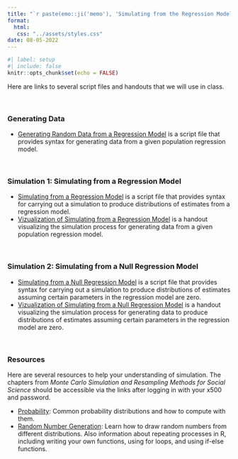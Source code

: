 ```yaml
---
title: "`r paste(emo::ji('memo'), 'Simulating from the Regression Model')`"
format:
  html:
   css: "../assets/styles.css"
date: 08-05-2022
---
```



```r
#| label: setup
#| include: false
knitr::opts_chunk$set(echo = FALSE)
```

Here are links to several script files and handouts that we will use in class.

<br />

### Generating Data

- [Generating Random Data from a Regression Model](../scripts/03-generate-random-data.R) is a script file that provides syntax for generating data from a given population regression model.

<br />


### Simulation 1: Simulating from a Regression Model

- [Simulating from a Regression Model](../scripts/04-simulating-from-the-regression-model.R) is a script file that provides syntax for carrying out a simulation to produce distributions of estimates from a regression model.
- [Vizualization of Simulating from a Regression Model](../files/thought-experiment-01.pdf) is a handout visualizing the simulation process for generating data from a given population regression model.

<br />


### Simulation 2: Simulating from a Null Regression Model

- [Simulating from a Null Regression Model](../scripts/05-simulating-from-the-null-regression-model.R) is a script file that provides syntax for carrying out a simulation to produce distributions of estimates assuming certain parameters in the regression model are zero.
- [Vizualization of Simulating from a Null Regression Model](../files/thought-experiment-02.pdf) is a handout visualizing the simulation process for generating data to produce distributions of estimates assuming certain parameters in the regression model are zero.

<br />


### Resources

Here are several resources to help your understanding of simulation. The chapters from *Monte Carlo Simulation and Resampling Methods for Social Science* should be accessible via the links after logging in with your x500 and password. 

- [Probability](https://dx-doi-org.ezp2.lib.umn.edu/10.4135/9781483319605.n2): Common probability distributions and how to compute with them.
- [Random Number Generation](https://dx-doi-org.ezp2.lib.umn.edu/10.4135/9781483319605.n4): Learn how to draw random numbers from different distributions. Also information about repeating processes in R, including writing your own functions, using for loops, and using if-else functions.




